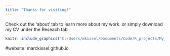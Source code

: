 ```yaml
---
title: "Thanks for visiting!"
---
```


Check out the 'about' tab to learn more about my work. or simply download my CV under the Reseach tab



```r
knitr::include_graphics('C:/Users/mkissel/Documents/Code/R_projects/My_website/MarcKissel.github.io/pic.jpg')
```

#website: marckissel.github.io
